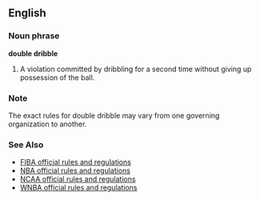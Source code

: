 ==English==

===Noun phrase===
'''double dribble'''

# {{basketball}} A violation committed by dribbling for a second time without giving up possession of the ball.

===Note===

The exact rules for double dribble may vary from one governing organization to another.

===See Also===

*[http://www.fiba.com/asp_includes/download.asp?file_id=328 FIBA official rules and regulations]
*[http://www.nba.com/analysis/rules_10.html?nav=ArticleList NBA official rules and regulations]
*[http://www.ncaa.org/library/rules/2005/2005_basketball_rules.pdf NCAA official rules and regulations]
*[http://www.wnba.com/media/2004_WNBA_OFFICIAL_RULE_BOOK_FINAL.pdf WNBA official rules and regulations]